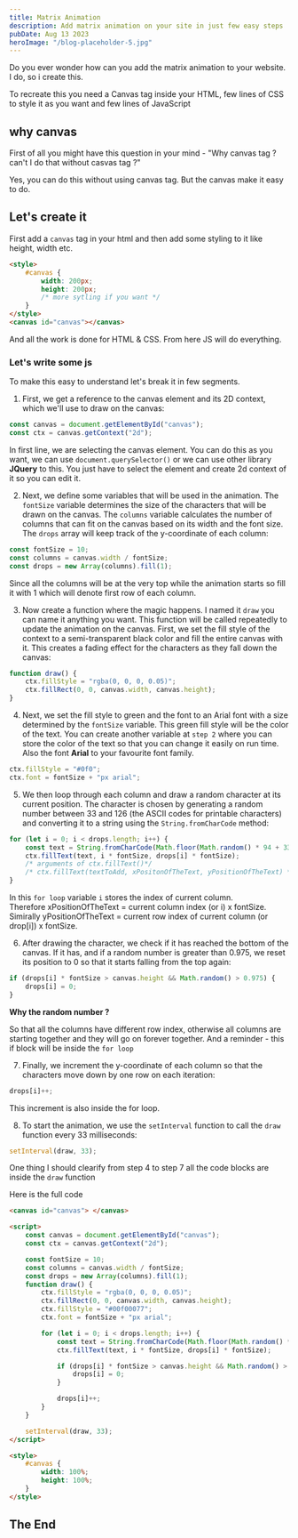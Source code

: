 ```yaml
---
title: Matrix Animation
description: Add matrix animation on your site in just few easy steps
pubDate: Aug 13 2023
heroImage: "/blog-placeholder-5.jpg"
---
```


Do you ever wonder how can you add the matrix animation to your website. I do, so
i create this.


To recreate this you need a Canvas tag inside your HTML, few lines of CSS to style it as you want and few lines of JavaScript

<Divider></Divider>

## why canvas

First of all you might have this question in your mind - "Why canvas tag ? can't I do that without casvas tag ?"

Yes, you can do this without using canvas tag. But the canvas make it easy to do.

## Let&apos;s create it

First add a `canvas` tag in your html and then add some styling to it like height, width etc.

```html
<style>
	#canvas {
		width: 200px;
		height: 200px;
		/* more sytling if you want */
	}
</style>
<canvas id="canvas"></canvas>
```

And all the work is done for HTML & CSS. From here JS will do everything.

### Let&apos;s write some js

To make this easy to understand let's break it in few segments.

1. First, we get a reference to the canvas element and its 2D context, which we'll
   use to draw on the canvas:

```javascript
const canvas = document.getElementById("canvas");
const ctx = canvas.getContext("2d");
```

In first line, we are selecting the canvas element. You can do this as you want, we can use `document.querySelector()` or we can use other library **JQuery** to this. You just have to select the element and create 2d context of it so you can edit it.

2. Next, we define some variables that will be used in the animation. The `fontSize` variable determines the size of the characters that will be drawn on the canvas. The `columns` variable calculates the number of columns that can fit on the canvas based on its width and the font size. The `drops` array will keep track of the y-coordinate of each column:

```javascript
const fontSize = 10;
const columns = canvas.width / fontSize;
const drops = new Array(columns).fill(1);
```

Since all the columns will be at the very top while the animation starts so fill it with 1 which will denote first row of each column.

3. Now create a function where the magic happens. I named it `draw` you can name it anything you want. This function will be called repeatedly to update the animation on the canvas. First, we set the fill style of the context to a semi-transparent black color and fill the entire canvas with it. This creates a fading effect for the characters as they fall down the canvas:

```javascript
function draw() {
	ctx.fillStyle = "rgba(0, 0, 0, 0.05)";
	ctx.fillRect(0, 0, canvas.width, canvas.height);
}
```

4. Next, we set the fill style to green and the font to an Arial font with a size determined by the `fontSize` variable. This green fill style will be the color of the text. You can create another variable at `step 2` where you can store the color of the text so that you can change it easily on run time. Also the font **Arial** to your favourite font family.

```javascript
ctx.fillStyle = "#0f0";
ctx.font = fontSize + "px arial";
```

5. We then loop through each column and draw a random character at its current position. The character is chosen by generating a random number between 33 and 126 (the ASCII codes for printable characters) and converting it to a string using the `String.fromCharCode` method:

```javascript
for (let i = 0; i < drops.length; i++) {
	const text = String.fromCharCode(Math.floor(Math.random() * 94 + 33));
	ctx.fillText(text, i * fontSize, drops[i] * fontSize);
	/* arguments of ctx.fillText()*/
	/* ctx.fillText(textToAdd, xPositonOfTheText, yPositionOfTheText) */
}
```

In this `for loop` variable `i` stores the index of current column.<br/>
Therefore xPositionOfTheText = current column index (or i) x fontSize.<br/>
Simirally yPositionOfTheText = current row index of current column (or drop[i]) x fontSize.

6. After drawing the character, we check if it has reached the bottom of the canvas. If it has, and if a random number is greater than 0.975, we reset its position to 0 so that it starts falling from the top again:

```javascript
if (drops[i] * fontSize > canvas.height && Math.random() > 0.975) {
	drops[i] = 0;
}
```

**Why the random number ?**

So that all the columns have different row index, otherwise all columns are starting together and they will go on forever together. And a reminder - this if block will be inside the `for loop`

7. Finally, we increment the y-coordinate of each column so that the characters move down by one row on each iteration:

```javascript
drops[i]++;
```

This increment is also inside the for loop.

8. To start the animation, we use the `setInterval` function to call the `draw` function every 33 milliseconds:

```javascript
setInterval(draw, 33);
```

<Divider />

One thing I should clearify from step 4 to step 7 all the code blocks are inside the `draw` function

Here is the full code

```html
<canvas id="canvas"> </canvas>

<script>
	const canvas = document.getElementById("canvas");
	const ctx = canvas.getContext("2d");

	const fontSize = 10;
	const columns = canvas.width / fontSize;
	const drops = new Array(columns).fill(1);
	function draw() {
		ctx.fillStyle = "rgba(0, 0, 0, 0.05)";
		ctx.fillRect(0, 0, canvas.width, canvas.height);
		ctx.fillStyle = "#00f00077";
		ctx.font = fontSize + "px arial";

		for (let i = 0; i < drops.length; i++) {
			const text = String.fromCharCode(Math.floor(Math.random() * 94 + 33));
			ctx.fillText(text, i * fontSize, drops[i] * fontSize);

			if (drops[i] * fontSize > canvas.height && Math.random() > 0.975) {
				drops[i] = 0;
			}

			drops[i]++;
		}
	}

	setInterval(draw, 33);
</script>

<style>
	#canvas {
		width: 100%;
		height: 100%;
	}
</style>
```

## The End
